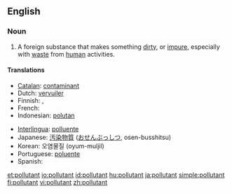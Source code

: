 ==English==

===Noun===
{{wikipedia}}
{{en-noun}}

# A foreign substance that makes something [[dirty]], or [[impure]], especially with [[waste]] from [[human]] activities.

====Translations====
{{trans-top|something that pollutes}}
* [[Catalan]]: [[contaminant]] {{m}}
* Dutch: [[vervuiler]] {{m}}
* Finnish: {{t-|fi|saaste}}, {{t-|fi|epäpuhtaus}}
* French: {{t+|fr|polluant|m}}
* Indonesian: [[polutan]]
{{trans-mid}}
* [[Interlingua]]: [[polluente]]
* Japanese: [[汚染物質]] ([[おせんぶっしつ]], osen-busshitsu)
* Korean: 오염물질 (oyum-muljil)
* Portuguese: [[poluente]] {{m}}
* Spanish: {{t-|es|contaminante|m}}
{{trans-bottom}}

[[et:pollutant]]
[[io:pollutant]]
[[id:pollutant]]
[[hu:pollutant]]
[[ja:pollutant]]
[[simple:pollutant]]
[[fi:pollutant]]
[[vi:pollutant]]
[[zh:pollutant]]